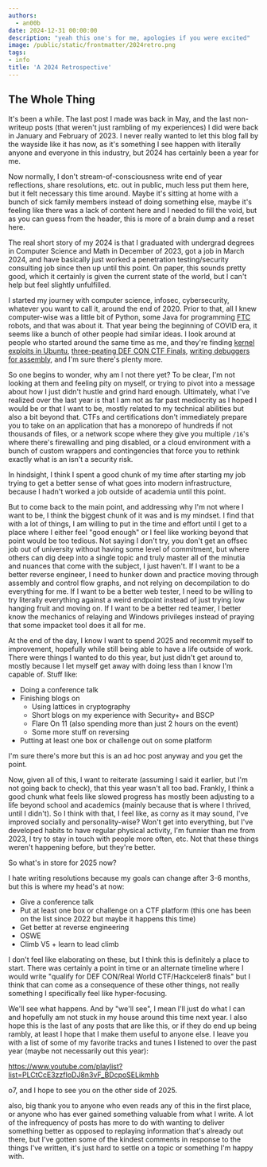 ```yaml
---
authors:
  - an00b
date: 2024-12-31 00:00:00
description: "yeah this one's for me, apologies if you were excited"
image: /public/static/frontmatter/2024retro.png
tags: 
- info
title: 'A 2024 Retrospective'
---
```


## The Whole Thing

It's been a while. The last post I made was back in May, and the last non-writeup posts (that weren't just rambling of my experiences) I did were back in January and February of 2023.  I never really wanted to let this blog fall by the wayside like it has now, as it's something I see happen with literally anyone and everyone in this industry, but 2024 has certainly been a year for me.

Now normally, I don't stream-of-consciousness write end of year reflections, share resolutions, etc. out in public, much less put them here, but it felt necessary this time around. Maybe it's sitting at home with a bunch of sick family members instead of doing something else, maybe it's feeling like there was a lack of content here and I needed to fill the void, but as you can guess from the header, this is more of a brain dump and a reset here.

The real short story of my 2024 is that I graduated with undergrad degrees in Computer Science and Math in December of 2023, got a job in March 2024, and have basically just worked a penetration testing/security consulting job since then up until this point. On paper, this sounds pretty good, which it certainly is given the current state of the world, but I can't help but feel slightly unfulfilled.

I started my journey with computer science, infosec, cybersecurity, whatever you want to call it, around the end of 2020. Prior to that, all I knew computer-wise was a little bit of Python, some Java for programming [FTC](https://www.firstinspires.org/robotics/ftc) robots, and that was about it. That year being the beginning of COVID era, it seems like a bunch of other people had similar ideas. I look around at people who started around the same time as me, and they're finding [kernel exploits in Ubuntu](https://github.com/Notselwyn/CVE-2024-1086),  [three-peating DEF CON CTF Finals](https://jamvie.net/posts/2024/12/def-con-32-retrospective-end-of-the-year-recap/), [writing debuggers for assembly](https://x.com/rcx86/status/1874122114028229083), and I'm sure there's plenty more.

So one begins to wonder, why am I not there yet? To be clear, I'm not looking at them and feeling pity on myself, or trying to pivot into a message about how I just didn't hustle and grind hard enough. Ultimately, what I've realized over the last year is that I am not as far past mediocrity as I hoped I would be or that I want to be, mostly related to my technical abilities but also a bit beyond that. CTFs and certifications don't immediately prepare you to take on an application that has a monorepo of hundreds if not thousands of files, or a network scope where they give you multiple `/16`'s where there's firewalling and ping disabled, or a cloud environment with a bunch of custom wrappers and contingencies that force you to rethink exactly what is an isn't a security risk. 

In hindsight, I think I spent a good chunk of my time after starting my job trying to get a better sense of what goes into modern infrastructure, because I hadn't worked a job outside of academia until this point.

But to come back to the main point, and addressing why I'm not where I want to be, I think the biggest chunk of it was and is my mindset. I find that with a lot of things, I am willing to put in the time and effort until I get to a place where I either feel "good enough" or I feel like working beyond that point would be too tedious. Not saying I don't try, you don't get an offsec job out of university without having some level of commitment, but where others can dig deep into a single topic and truly master all of the minutia and nuances that come with the subject, I just haven't. If I want to be a better reverse engineer, I need to hunker down and practice moving through assembly and control flow graphs, and not relying on decompilation to do everything for me. If I want to be a better web tester, I need to be willing to try literally everything against a weird endpoint instead of just trying low hanging fruit and moving on. If I want to be a better red teamer, I better know the mechanics of relaying and Windows privileges instead of praying that some impacket tool does it all for me. 

At the end of the day, I know I want to spend 2025 and recommit myself to improvement, hopefully while still being able to have a life outside of work. There were things I wanted to do this year, but just didn't get around to, mostly because I let myself get away with doing less than I know I'm capable of. Stuff like:

- Doing a conference talk
- Finishing blogs on
	- Using lattices in cryptography
	- Short blogs on my experience with Security+ and BSCP
	- Flare On 11 (also spending more than just 2 hours on the event)
	- Some more stuff on reversing
- Putting at least one box or challenge out on some platform

I'm sure there's more but this is an ad hoc post anyway and you get the point.

Now, given all of this, I want to reiterate (assuming I said it earlier, but I'm not going back to check), that this year wasn't all too bad. Frankly, I think a good chunk what feels like slowed progress has mostly been adjusting to a life beyond school and academics (mainly because that is where I thrived, until I didn't). So I think with that, I feel like, as corny as it may sound, I've improved socially and personality-wise? Won't get into everything, but I've developed habits to have regular physical activity, I'm funnier than me from 2023, I try to stay in touch with people more often, etc. Not that these things weren't happening before, but they're better. 

So what's in store for 2025 now?

I hate writing resolutions because my goals can change after 3-6 months, but this is where my head's at now:

- Give a conference talk
- Put at least one box or challenge on a CTF platform (this one has been on the list since 2022 but maybe it happens this time)
- Get better at reverse engineering
- OSWE
- Climb V5 + learn to lead climb

I don't feel like elaborating on these, but I think this is definitely a place to start. There was certainly a point in time or an alternate timeline where I would write "qualify for DEF CON/Real World CTF/Hackceler8 finals" but I think that can come as a consequence of these other things, not really something I specifically feel like hyper-focusing. 

We'll see what happens. And by "we'll see", I mean I'll just do what I can and hopefully am not stuck in my house around this time next year. I also hope this is the last of any posts that are like this, or if they do end up being rambly, at least I hope that I make them useful to anyone else. I leave you with a list of some of my favorite tracks and tunes I listened to over the past year (maybe not necessarily out this year):

https://www.youtube.com/playlist?list=PLCtCcE3zzfIoDJ8n3vF_BDcpoSELikmhb

o7, and I hope to see you on the other side of 2025.

also, big thank you to anyone who even reads any of this in the first place, or anyone who has ever gained something valuable from what I write. A lot of the infrequency of posts has more to do with wanting to deliver something better as opposed to replaying information that's already out there, but I've gotten some of the kindest comments in response to the things I've written, it's just hard to settle on a topic or something I'm happy with.